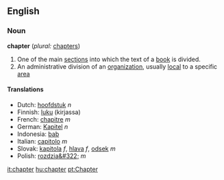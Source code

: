 ==English==
=== Noun ===
'''chapter''' (''plural:'' [[chapters]])

#One of the main [[section]]s into which the text of a [[book]] is divided.
#An administrative division of an [[organization]], usually [[local]] to a specific [[area]]

==== Translations ====
*Dutch: [[hoofdstuk]] ''n''
*Finnish: [[luku]] (kirjassa)
*French: [[chapitre]] ''m''
*German: [[Kapitel]] ''n''
*Indonesia: [[bab]]
*Italian: [[capitolo]] ''m''
*Slovak: [[kapitola]] ''f'', [[hlava]] ''f'', [[odsek]] ''m''
*Polish: [[rozdzia&#322;]] ''m''

[[it:chapter]]
[[hu:chapter]]
[[pt:Chapter]]